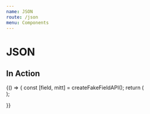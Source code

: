 ```yaml
---
name: JSON
route: /json
menu: Components
---
```


# JSON


## In Action

<Playground>
  {() => {
    const [field, mitt] = createFakeFieldAPI();
    return (
      <div data-test-id="json-editor-integration-test">
        <JsonEditor field={field} isInitiallyDisabled={false} />
        <ActionsPlayground mitt={mitt} />
      </div>
    );

}}

</Playground>
